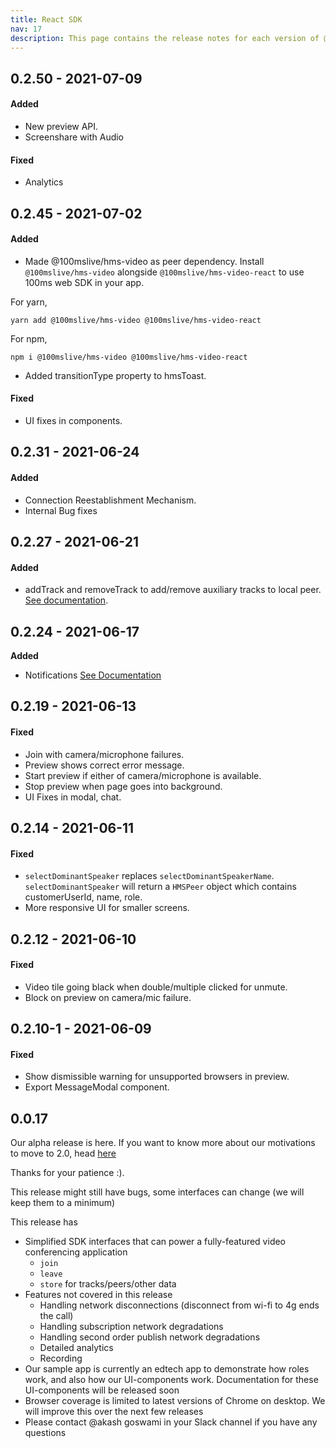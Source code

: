 ```yaml
---
title: React SDK
nav: 17
description: This page contains the release notes for each version of @100mslive/hms-video-react.
---
```


## 0.2.50 - 2021-07-09

#### Added

- New preview API.
- Screenshare with Audio

#### Fixed

- Analytics

## 0.2.45 - 2021-07-02

#### Added

- Made @100mslive/hms-video as peer dependency. Install `@100mslive/hms-video` alongside `@100mslive/hms-video-react` to use 100ms web SDK in your app.

For yarn,
```
yarn add @100mslive/hms-video @100mslive/hms-video-react
```
For npm,
```
npm i @100mslive/hms-video @100mslive/hms-video-react
```

- Added transitionType property to hmsToast.

#### Fixed

- UI fixes in components.

## 0.2.31 - 2021-06-24

#### Added

-  Connection Reestablishment Mechanism.
-  Internal Bug fixes

## 0.2.27 - 2021-06-21

#### Added

-   addTrack and removeTrack to add/remove auxiliary tracks to local peer. [See documentation](/v2/web-frameworks/Getting-started-react#adding-removing-auxiliary-tracks).

## 0.2.24 - 2021-06-17

**Added**

-   Notifications [See Documentation](/v2/web-frameworks/Getting-started-react#notifications)

## 0.2.19 - 2021-06-13

#### Fixed

-   Join with camera/microphone failures.
-   Preview shows correct error message.
-   Start preview if either of camera/microphone is available.
-   Stop preview when page goes into background.
-   UI Fixes in modal, chat.

## 0.2.14 - 2021-06-11

#### Fixed

-   `selectDominantSpeaker` replaces `selectDominantSpeakerName`. `selectDominantSpeaker` will return a `HMSPeer` object which contains customerUserId, name, role.
-   More responsive UI for smaller screens.

## 0.2.12 - 2021-06-10

#### Fixed

-   Video tile going black when double/multiple clicked for unmute.
-   Block on preview on camera/mic failure.

## 0.2.10-1 - 2021-06-09

#### Fixed

-   Show dismissible warning for unsupported browsers in preview.
-   Export MessageModal component.

## 0.0.17

Our alpha release is here. If you want to know more about our motivations to move to 2.0, head [here](../)

Thanks for your patience :\).

This release might still have bugs, some interfaces can change \(we will keep them to a minimum\)

This release has

-   Simplified SDK interfaces that can power a fully-featured video conferencing application
    -   `join`
    -   `leave`
    -   `store` for tracks/peers/other data
-   Features not covered in this release
    -   Handling network disconnections \(disconnect from wi-fi to 4g ends the call\)
    -   Handling subscription network degradations
    -   Handling second order publish network degradations
    -   Detailed analytics
    -   Recording
-   Our sample app is currently an edtech app to demonstrate how roles work, and also how our UI-components work. Documentation for these UI-components will be released soon
-   Browser coverage is limited to latest versions of Chrome on desktop. We will improve this over the next few releases
-   Please contact @akash goswami in your Slack channel if you have any questions

